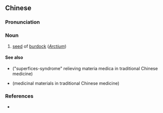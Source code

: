 ==Chinese==
{{zh-forms|type=21}}

===Pronunciation===
{{zh-pron
|m=niúbàngzǐ
|cat=n
}}

===Noun===
{{zh-noun}}

# [[seed]] of [[burdock]] (''[[Arctium]]'')

====See also====
* {{l|zh|解表药}} ("superfices-syndrome" relieving materia medica in traditional Chinese medicine)
* {{l|zh|药材}} (medicinal materials in traditional Chinese medicine)

===References===
* {{pedialite|牛蒡|lang=zh}}
